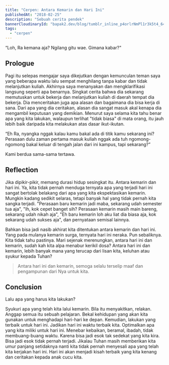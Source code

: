 ```yaml
---
title: "Cerpen: Antara Kemarin dan Hari Ini"
publishedAt: "2018-02-25"
description: "Sebuah cerita pendek"
bannerCloudinaryId: "bapak2.dev/blog/tumblr_inline_p4orlrNmPl1r3k5t4_640_zzzepb"
tags:
  - "cerpen"
---
```


<callout-muted class="aside">“Loh, Ra kemana aja? Ngilang gitu wae. Gimana kabar?"</callout-muted>

## Prologue

Pagi itu selepas mengajar saya dikejutkan dengan kemunculan teman saya yang beberapa waktu lalu sempat menghilang tanpa kabar dan tidak melanjutkan kuliah. Akhirnya saya menanyakan dan mengklarifikasi langsung seperti apa benarnya. Singkat cerita bahwa dia sekarang memutuskan untuk bekerja dan melanjutkan kuliah di daerah tempat dia bekerja. Dia menceritakan juga apa alasan dan bagaimana dia bisa kerja di sana. Dari apa yang dia ceritakan, alasan dia sangat masuk akal kenapa dia mengambil keputusan yang demikian. Menurut saya selama kita tahu benar apa yang kita lakukan, walaupun terlihat "tidak biasa" di mata orang, itu jauh lebih baik daripada kita melakukan atas dasar ikut-ikutan.

<callout-muted class="aside">“Eh Ra, nyangka nggak kalau kamu bakal ada di titik kamu sekarang ini? Perasaan dulu zaman pertama masuk kuliah nggak ada tuh ngomong-ngomong bakal keluar di tengah jalan dari ini kampus, tapi sekarang?”</callout-muted>

Kami berdua sama-sama tertawa.

## Reflection

Jika dipikir-pikir, memang durasi hidup sesingkat itu. Antara kemarin dan hari ini. Ya, kita tidak pernah menduga ternyata apa yang terjadi hari ini sangat bertolak belakang dari apa yang kita ekspektasikan kemarin. Mungkin kadang sedikit selaras, tetapi banyak hal yang tidak pernah kita sangka terjadi. "Perasaan baru kemarin jadi maba, sekarang udah semester tua aja", "Ih, kok cepet banget sih? Perasaan kemarin masih main bareng, sekarang udah nikah aja", "Eh baru kemarin loh aku liat dia biasa aja, kok sekarang udah sukses aja", dan pernyataan semisal lainnya.

Bahkan bisa jadi nasib akhirat kita ditentukan antara kemarin dan hari ini. Yang pada mulanya kemarin surga, ternyata hari ini neraka. Pun sebaliknya. Kita tidak tahu pastinya. Mari sejenak merenungkan, antara hari ini dan kemarin, sudah kah kita alpa menabur kerikil dosa? Antara hari ini dan kemarin, lebih banyak mana yang terucap dari lisan kita, keluhan atau syukur kepada Tuhan?

> Antara hari ini dan kemarin, semoga selalu terselip maaf dan pengampunan dari Nya untuk kita.

## Conclusion

Lalu apa yang harus kita lakukan?

Syukuri apa yang telah kita lalui kemarin. Bila itu menyakitkan, relakan. Anggap semua itu sebuah pelajaran. Bekal kehidupan yang akan kita gunakan untuk menghadapi hari-hari ke depan. Kemudian, lakukan yang terbaik untuk hari ini. Jadikan hari ini waktu terbaik kita. Optimalkan apa yang kita miliki untuk hari ini. Menebar kebaikan, beramal, ibadah, tidak membuang-buang waktu. Karena bisa jadi esok tak sedekat yang kita kira. Bisa jadi esok tidak pernah terjadi. Jikalau Tuhan masih memberikan kita umur panjang setidaknya nanti kita tidak pernah menyesali apa yang telah kita kerjakan hari ini. Hari ini akan menjadi kisah terbaik yang kita kenang dan ceritakan kepada anak cucu kita.

